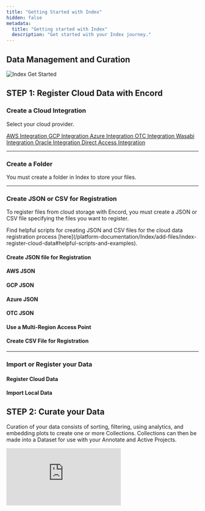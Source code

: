 ```yaml
---
title: "Getting Started with Index"
hidden: false
metadata: 
  title: "Getting started with Index"
  description: "Get started with your Index journey."
---
```



## Data Management and Curation

![Index Get Started](https://storage.googleapis.com/docs-media.encord.com/static/img/index-data-curation-management-2.png)

## STEP 1: Register Cloud Data with Encord

### Create a Cloud Integration

Select your cloud provider. 

<div key="1" lang="en">
  <head>
    <meta charSet="UTF-8" />
    <meta content="width=device-width, initial-scale=1.0" name="viewport" />
    <title>Clickable Div</title>
  </head>
  <div className="container">
    <a
      className="clickable-div"
      href="/platform-documentation/General/annotate-data-integrations/annotate-aws-integration"
    >
      AWS Integration
    </a>
    <a
      className="clickable-div"
      href="/platform-documentation/General/annotate-data-integrations/annotate-gcp-integration"
    >
      GCP Integration
    </a>
    <a
      className="clickable-div"
      href="/platform-documentation/General/annotate-data-integrations/annotate-azure-blob-integration"
    >
      Azure Integration
    </a>
    <a
      className="clickable-div"
      href="/platform-documentation/General/annotate-data-integrations/annotate-otc-integration"
    >
      OTC Integration
    </a>
    <a
      className="clickable-div"
      href="/platform-documentation/General/annotate-data-integrations/annotate-wasabi-integration"
    >
      Wasabi Integration
    </a>
    <a
      className="clickable-div"
      href="/platform-documentation/General/annotate-data-integrations/annotate-oracle-integration"
    >
      Oracle Integration
    </a>
        <a
      className="clickable-div"
      href="/platform-documentation/General/annotate-data-integrations/annotate-direct-access-integration"
    >
      Direct Access Integration
    </a>
  </div>
</div>

---

### Create a Folder

You must create a folder in Index to store your files. 


<CreateFolder />

---

### Create JSON or CSV for Registration

To register files from cloud storage with Encord, you must create a JSON or CSV file specifying the files you want to register. 

<Tip> 
Find helpful scripts for creating JSON and CSV files for the cloud data registration process [here](/platform-documentation/Index/add-files/index-register-cloud-data#helpful-scripts-and-examples).
</Tip>










<CreateJSONorCSV />

<AccordionGroup>
  <Accordion title="JSON Format">

#### Create JSON file for Registration

<CreateJSONIntro />

  <Accordion title="JSON for AWS">

#### AWS JSON

<CreateJSONAWS />

  </Accordion >


  <Accordion title="JSON for GCP">

#### GCP JSON

<CreateJSONGCP />

  </Accordion >

  <Accordion title="JSON for Azure">

#### Azure JSON

<CreateJSONAzure />

  </Accordion >


  <Accordion title="JSON for OTC">

#### OTC JSON

<CreateJSONOTC />

</Accordion >

  <Accordion title="JSON for AWS Multi-Region Access Point">

#### Use a Multi-Region Access Point


<CreateJSONAWSMultiRegionAP />

</Accordion >

</Accordion >

</AccordionGroup>

<AccordionGroup>
  <Accordion title="CSV Format">

#### Create CSV File for Registration

<CSVformat />

  </Accordion>
</AccordionGroup>

---

### Import or Register your Data


<AccordionGroup>
  <Accordion title="Register Cloud Data">

#### Register Cloud Data

<UploadDataCloud />

  </Accordion>
</AccordionGroup>

<AccordionGroup>
  <Accordion title="Import Local Data">

#### Import Local Data

<UploadDataLocal />

  </Accordion>
</AccordionGroup>


## STEP 2: Curate your Data

Curation of your data consists of sorting, filtering, using analytics, and embedding plots to create one or more Collections. Collections can then be made into a Dataset for use with your Annotate and Active Projects.

<div
  style={{
    height: '0',
    paddingBottom: '54.93387589013224%',
    position: 'relative'
  }}
>
  <iframe
    allowFullScreen
    frameBorder="0"
    mozallowfullscreen=""
    src="https://www.loom.com/embed/eb71850421204a72a0902f0e0db3d2e6?sid=8dbd2b96-6463-4970-b644-e7bda64e8477"
    style={{
      height: '100%',
      left: '0',
      position: 'absolute',
      top: '0',
      width: '100%'
    }}
    webkitallowfullscreen=""
  />
</div>

<Steps titleSize="h3">
  <Step title="Filter and Sort Data">
    You can sort your data using a number of data unit metrics. The metrics available to sort your data depends on the data available in the Folder. You can sort your data in ascending and descending order.

Index has a number of criteria available to filter your data. You can only access filtering criteria that is available from the top-level Folder. For example, if you do not have any video or audio data in the top-level Folder or any sub-Folders, you cannot filter your data using those filtering criteria.

<Tip>Adding [key frames (for videos), custom metadata](/platform-documentation/Index/custom-metadata/index-custom-metadata), and [custom embeddings](/platform-documentation/Index/index-custom-embeddings)) to your data can all significantly improve the speed and effectiveness when filtering your data. We recommend importing customer metadata and custom embeddings with your data, but you can import custom metadata and embeddings after importing your data.</Tip>

![Sort and Filter](https://storage.googleapis.com/docs-media.encord.com/static/img/Index/sort-filtering-using-02.gif)


<AccordionGroup>
   <Accordion title="File Quality Metrics">

<table>
  <thead>
    <tr>
      <th>Criteria</th>
      <th>Description</th>
    </tr>
  </thead>
  <tbody>
    <tr>
      <td>
       File Size
      </td>
      <td>
       Filters files (video) based on their size in bytes.
      </td>
    </tr>
    <tr>
      <td>
        Random Value
      </td>
      <td>
        Filters files (video) based on a random value assigned as the file is added to Index.
      </td>
    </tr>
  </tbody>
</table>

</Accordion>
</AccordionGroup>

<AccordionGroup>
   <Accordion title="Video Quality Metrics">

<table>
  <thead>
    <tr>
      <th>Criteria</th>
      <th>Description</th>
    </tr>
  </thead>
  <tbody>
    <tr>
      <td>
       Area
      </td>
      <td>
       Filters videos based on the area of the frame.
      </td>
    </tr>
    <tr>
      <td>
        Aspect Ratio
      </td>
      <td>
        Filters videos based on the aspect ratio of the video.
      </td>
    </tr>
    <tr>
      <td>
        Clip Duration
      </td>
      <td>
        Filters videos based on the duration of the video by hundredths of seconds.
      </td>
    </tr>
    <tr>
      <td>
        Frame per Second
      </td>
      <td>
        Filters videos based on the frames per second of the video.
      </td>
    </tr>
    <tr>
      <td>
        Height
      </td>
      <td>
        Filters videos based on the height of the video frame.
      </td>
    </tr>
    <tr>
      <td>
        No. of Video Frames
      </td>
      <td>
        Filters videos based on the number of frames in the video.
      </td>
    </tr>
    <tr>
      <td>
        Random Value
      </td>
      <td>
        Filters videos based on a random value assigned as the file is added to Index.
      </td>
    </tr>
    <tr>
      <td>
        Width
      </td>
      <td>
        Filters videos based on the width of the video.
      </td>
    </tr>
  </tbody>
</table>

</Accordion>
</AccordionGroup>

<AccordionGroup>
   <Accordion title="Frame Quality Metrics">

<table>
  <thead>
    <tr>
      <th>Criteria</th>
      <th>Description</th>
    </tr>
  </thead>
  <tbody>
    <tr>
      <td>
       Area
      </td>
      <td>
       Filters images/video frames based on the area of the frame.
      </td>
    </tr>
    <tr>
      <td>
        Aspect Ratio
      </td>
      <td>
        Filters images/video frames based on the aspect ratio of the video.
      </td>
    </tr>
    <tr>
      <td>
        Frame Number
      </td>
      <td>
        Filters images/video frames based on the height of the video frame.
      </td>
    </tr>
    <tr>
      <td>
        Height
      </td>
      <td>
        Filters images/video frames based on the height of the video frame.
      </td>
    </tr>
    <tr>
      <td>
        Random Value
      </td>
      <td>
        Filters images/video frames based on a random value assigned as the file is added to Index.
      </td>
    </tr>
    <tr>
      <td>
        Width
      </td>
      <td>
        Filters images/video frames based on the width of the video.
      </td>
    </tr>
  </tbody>
</table>

</Accordion>
</AccordionGroup>


<AccordionGroup>
   <Accordion title="Audio Quality Metrics">

<table>
  <thead>
    <tr>
      <th>Criteria</th>
      <th>Description</th>
    </tr>
  </thead>
  <tbody>
    <tr>
      <td>
       Bit Depth
      </td>
      <td>
       Filters audio files based on the size of each sample (int) in bits.
      </td>
    </tr>
    <tr>
      <td>
        Duration
      </td>
      <td>
        Filters audio files based on the duration of the audio file by hundredths of seconds.
      </td>
    </tr>
    <tr>
      <td>
        Number of Channels
      </td>
      <td>
        Filters audio files based on number of audio channels in the audio file.
      </td>
    </tr>
    <tr>
      <td>
        Random Value
      </td>
      <td>
        Filters audio files based on a random value assigned as the file is added to Index.
      </td>
    </tr>
    <tr>
      <td>
        Samples per Second
      </td>
      <td>
        Filters audio files based on the number of samples per second.
      </td>
    </tr>
  </tbody>
</table>

</Accordion>
</AccordionGroup>

<AccordionGroup>
   <Accordion title="Custom Metadata, Custom Embeddings, Key Frames">

<table>
  <thead>
    <tr>
      <th>Criteria</th>
      <th>Description</th>
    </tr>
  </thead>
  <tbody>
    <tr>
      <td>
       Custom Metadata
      </td>
      <td>
       Filters files by any custom metadata available on your data.<br />

       <Tip>For more information about custom metadata with Index, [refer to our documentation](/platform-documentation/Index/custom-metadata/index-custom-metadata)</Tip>
      </td>
    </tr>
    <tr>
      <td>
       Custom Embeddings
      </td>
      <td>
       Filters files by any custom embeddings available on your data.<br />

       <Tip>For more information about custom embeddings with Index, [refer to our documentation](/platform-documentation/Index/index-custom-embeddings)</Tip>
      </td>
    </tr>
    <tr>
      <td>
       Key Frames
      </td>
      <td>
       **VIDEO ONLY** <br />
       
       Filters files by any key frames specified on frames in your video data.

       <Note>Specifying key frames on videos significantly speeds up importing videos in to Index. <br /> Index imports videos at 1 FPS by default.</Note>
      </td>
    </tr>
  </tbody>
</table>

</Accordion>
</AccordionGroup>

<AccordionGroup>
   <Accordion title="Other Filtering Criteria">

<table>
  <thead>
    <tr>
      <th>Criteria</th>
      <th>Description</th>
    </tr>
  </thead>
  <tbody>
    <tr>
      <td>
       Collection
      </td>
      <td>
       Filters files by the Collection the files belong to.
      </td>
    </tr>
    <tr>
      <td>
       Data Title
      </td>
      <td>
       Filters files their file name.
      </td>
    </tr>
    <tr>
      <td>
       Data Type
      </td>
      <td>
       Filters files their file type: Video, Audio, Image, Image Group, Image Sequence, DICOM Series
      </td>
    </tr>
    <tr>
      <td>
       File ID
      </td>
      <td>
       Filters files their unique file ID.
      </td>
    </tr>
    <tr>
      <td>
       Folder
      </td>
      <td>
       Filters files by the Folders that contain the files.
      </td>
    </tr>
    <tr>
      <td>
       Integration
      </td>
      <td>
       Filters files by the Integrations that contain the files.
      </td>
    </tr>
    <tr>
      <td>
       Mime
      </td>
      <td>
       Filters files the file's Mime type.
      </td>
    </tr>
    <tr>
      <td>
       Storage Location
      </td>
      <td>
       Filters files by the storage location that contains the files.
      </td>
    </tr>
    <tr>
      <td>
       Uploaded At
      </td>
      <td>
       Filters files the time and date of their upload.
      </td>
    </tr>
  </tbody>
</table>

</Accordion>
</AccordionGroup>

---
  </Step>
  <Step title="Use Custom Analytic Dashboards">
    You can create custom analytic dashboards using Distribution and Correlation charts. For more information on analytics dashboards, [refer to our documentation](/platform-documentation/Index/index-custom-analytics-dashboard).

<Tip>Adding [custom metadata](/platform-documentation/Index/custom-metadata/index-custom-metadata) to your data can significantly improve the insights you can gather from your data. We recommend importing customer metadata with your data, but you can import custom metadata after importing your data.</Tip>

![Custom Analytics Dashboard](https://storage.googleapis.com/docs-media.encord.com/static/img/Index/custom-analytics-dashboard-using-02.gif)

---
  </Step>
  <Step title="Custom Embeddings and Similarity Search">
    <Tip>Adding [custom embeddings](/platform-documentation/Index/index-custom-embeddings) to your data can significantly improve the insights you can gather from your data. We recommend importing customer embeddings with your data, but you can import custom embeddings after importing your data.</Tip>

<Warning>You must **Upgrade** the top-level Folder and select the custom embeddings to use embedding plot graphs and similarity search.</Warning>

For information on upgrading your Folder and importing custom embeddings, [refer to our documentation](/platform-documentation/Index/index-custom-embeddings).

**Custom Embeddings**

![Custom Embedding](https://storage.googleapis.com/docs-media.encord.com/static/img/Index/custom-embeddings-using-02.gif)

**Similarity Search**

![Similarity Search](https://storage.googleapis.com/docs-media.encord.com/static/img/Index/similarity-search-using-02.gif)

---

  </Step>
  <Step title="Create a Collection">

  <CreateCollection />

  </Step>
</Steps>

## STEP 3: Create a Dataset

Once you have a Collection, you can [create a Dataset from your Collection](/platform-documentation/Index/index-create-dataset-from-collection). 


